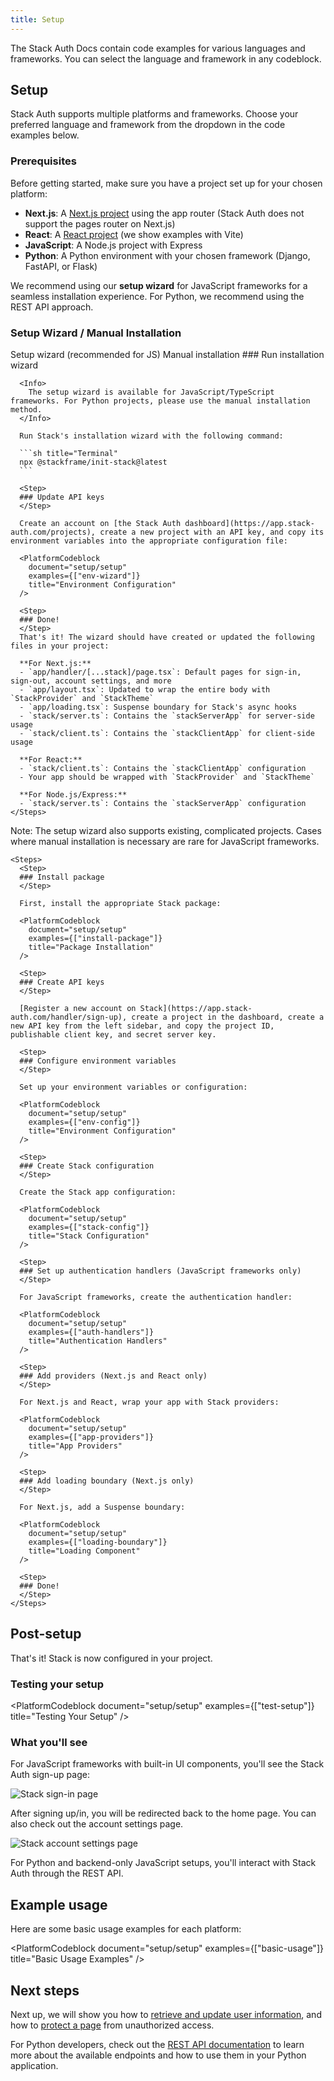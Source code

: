 ```yaml
---
title: Setup
---
```


<Info>
The Stack Auth Docs contain code examples for various languages and frameworks. You can select the language and framework in any codeblock.
</Info>

## Setup

Stack Auth supports multiple platforms and frameworks. Choose your preferred language and framework from the dropdown in the code examples below.

### Prerequisites

Before getting started, make sure you have a project set up for your chosen platform:

- **Next.js**: A [Next.js project](https://nextjs.org/docs/getting-started/installation) using the app router (Stack Auth does not support the pages router on Next.js)
- **React**: A [React project](https://react.dev/learn/creating-a-react-app) (we show examples with Vite)
- **JavaScript**: A Node.js project with Express
- **Python**: A Python environment with your chosen framework (Django, FastAPI, or Flask)

We recommend using our **setup wizard** for JavaScript frameworks for a seamless installation experience. For Python, we recommend using the REST API approach.

### Setup Wizard / Manual Installation
<Tabs defaultValue="wizard">
  <TabsList>
    <TabsTrigger value="wizard">Setup wizard (recommended for JS)</TabsTrigger>
    <TabsTrigger value="manual">Manual installation</TabsTrigger>
  </TabsList>
  
  <TabsContent value="wizard">
    <Steps>
      <Step>
      ### Run installation wizard
      </Step>
      
      <Info>
        The setup wizard is available for JavaScript/TypeScript frameworks. For Python projects, please use the manual installation method.
      </Info>

      Run Stack's installation wizard with the following command:

      ```sh title="Terminal"
      npx @stackframe/init-stack@latest
      ```

      <Step>
      ### Update API keys
      </Step>
      
      Create an account on [the Stack Auth dashboard](https://app.stack-auth.com/projects), create a new project with an API key, and copy its environment variables into the appropriate configuration file:

      <PlatformCodeblock
        document="setup/setup"
        examples={["env-wizard"]}
        title="Environment Configuration"
      />

      <Step>
      ### Done!
      </Step>
      That's it! The wizard should have created or updated the following files in your project:

      **For Next.js:**
      - `app/handler/[...stack]/page.tsx`: Default pages for sign-in, sign-out, account settings, and more
      - `app/layout.tsx`: Updated to wrap the entire body with `StackProvider` and `StackTheme`
      - `app/loading.tsx`: Suspense boundary for Stack's async hooks
      - `stack/server.ts`: Contains the `stackServerApp` for server-side usage
      - `stack/client.ts`: Contains the `stackClientApp` for client-side usage

      **For React:**
      - `stack/client.ts`: Contains the `stackClientApp` configuration
      - Your app should be wrapped with `StackProvider` and `StackTheme`

      **For Node.js/Express:**
      - `stack/server.ts`: Contains the `stackServerApp` configuration
    </Steps>
  </TabsContent>
  
  <TabsContent value="manual">
    <Info>
      Note: The setup wizard also supports existing, complicated projects. Cases where manual installation is necessary are rare for JavaScript frameworks.
    </Info>

    <Steps>
      <Step>
      ### Install package
      </Step>
      
      First, install the appropriate Stack package:

      <PlatformCodeblock
        document="setup/setup"
        examples={["install-package"]}
        title="Package Installation"
      />

      <Step>
      ### Create API keys
      </Step>
      
      [Register a new account on Stack](https://app.stack-auth.com/handler/sign-up), create a project in the dashboard, create a new API key from the left sidebar, and copy the project ID, publishable client key, and secret server key.

      <Step>
      ### Configure environment variables
      </Step>
      
      Set up your environment variables or configuration:

      <PlatformCodeblock
        document="setup/setup"
        examples={["env-config"]}
        title="Environment Configuration"
      />

      <Step>
      ### Create Stack configuration
      </Step>
      
      Create the Stack app configuration:

      <PlatformCodeblock
        document="setup/setup"
        examples={["stack-config"]}
        title="Stack Configuration"
      />

      <Step>
      ### Set up authentication handlers (JavaScript frameworks only)
      </Step>
      
      For JavaScript frameworks, create the authentication handler:

      <PlatformCodeblock
        document="setup/setup"
        examples={["auth-handlers"]}
        title="Authentication Handlers"
      />

      <Step>
      ### Add providers (Next.js and React only)
      </Step>

      For Next.js and React, wrap your app with Stack providers:

      <PlatformCodeblock
        document="setup/setup"
        examples={["app-providers"]}
        title="App Providers"
      />

      <Step>
      ### Add loading boundary (Next.js only)
      </Step>
      
      For Next.js, add a Suspense boundary:

      <PlatformCodeblock
        document="setup/setup"
        examples={["loading-boundary"]}
        title="Loading Component"
      />

      <Step>
      ### Done!
      </Step>
    </Steps>
  </TabsContent>
</Tabs>

## Post-setup

That's it! Stack is now configured in your project. 

### Testing your setup

<PlatformCodeblock
  document="setup/setup"
  examples={["test-setup"]}
  title="Testing Your Setup"
/>

### What you'll see

For JavaScript frameworks with built-in UI components, you'll see the Stack Auth sign-up page:

<img
  src="/imgs/sign-in.png"
  alt="Stack sign-in page"
  width={350}
  height={350}
  className="mx-auto block rounded-lg"
/>

After signing up/in, you will be redirected back to the home page. You can also check out the account settings page.

<img
  src="/imgs/account-settings.png"
  alt="Stack account settings page"
  className="mx-auto block rounded-lg"
/>

For Python and backend-only JavaScript setups, you'll interact with Stack Auth through the REST API.

## Example usage

Here are some basic usage examples for each platform:

<PlatformCodeblock
  document="setup/setup"
  examples={["basic-usage"]}
  title="Basic Usage Examples"
/>

## Next steps

Next up, we will show you how to [retrieve and update user information](./users.mdx), and how to [protect a page](./users.mdx#protecting-a-page) from unauthorized access.

For Python developers, check out the [REST API documentation](../rest-api/overview.mdx) to learn more about the available endpoints and how to use them in your Python application.
